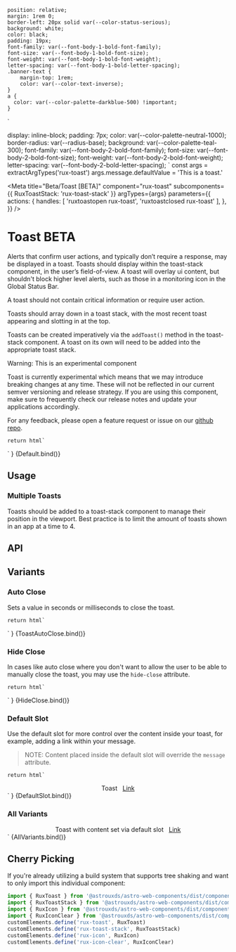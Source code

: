     position: relative;
    margin: 1rem 0;
    border-left: 20px solid var(--color-status-serious);
    background: white;
    color: black;
    padding: 19px;
    font-family: var(--font-body-1-bold-font-family);
    font-size: var(--font-body-1-bold-font-size);
    font-weight: var(--font-body-1-bold-font-weight);
    letter-spacing: var(--font-body-1-bold-letter-spacing);
    .banner-text {
        margin-top: 1rem;
        color: var(--color-text-inverse);
    }
    a {
      color: var(--color-palette-darkblue-500) !important;
    }
`

  display: inline-block;
  padding: 7px;
  color: var(--color-palette-neutral-1000);
  border-radius: var(--radius-base);
  background: var(--color-palette-teal-300);
      font-family: var(--font-body-2-bold-font-family);
    font-size: var(--font-body-2-bold-font-size);
    font-weight: var(--font-body-2-bold-font-weight);
    letter-spacing: var(--font-body-2-bold-letter-spacing);
`
const args = extractArgTypes('rux-toast')
args.message.defaultValue =
    'This is a toast.'

<Meta
    title="Beta/Toast [BETA]"
    component="rux-toast"
    subcomponents={{
        RuxToastStack: 'rux-toast-stack'
    }}
    argTypes={args}
    parameters={{
        actions: {
            handles: [
              'ruxtoastopen rux-toast',
              'ruxtoastclosed rux-toast'
              ],
        },
    }}
/>

# Toast <BetaTag>BETA</BetaTag>

Alerts that confirm user actions, and typically don’t require a response, may be displayed in a toast. Toasts should display within the toast-stack component, in the user’s field-of-view. A toast will overlay ui content, but shouldn't block higher level alerts, such as those in a monitoring icon in the Global Status Bar.

A toast should not contain critical information or require user action.

Toasts should array down in a toast stack, with the most recent toast appearing and slotting in at the top.

Toasts can be created imperatively via the `addToast()` method in the toast-stack component. A toast on its own will need to be added into the appropriate toast stack.

<StyledDiv>
    <div>Warning: This is an experimental component</div>
    <p class="banner-text">
        Toast is currently experimental which means that we may introduce breaking changes at any time.
        These will not be reflected in our current semver versioning and release strategy.
        If you are using this component, make sure to frequently check our release notes and update your
        applications accordingly.
    </p>
    <p class="banner-text">
        For any feedback, please open a feature request or issue on our <a href='https://github.com/RocketCommunicationsInc/astro'>github repo</a>.
    </p>
</StyledDiv>

    return html`
<div style="display: flex; flex-flow: column; justify-content: center; align-items: center;">
    <rux-toast
        message="${args.message}"
    ></rux-toast>
</div>
    `
}

<Canvas>
    <Story
        name="Default"
        height="100px"
        args={{
            closeAfter: null,
            hideCLose: null,
            message: "This is a toast",
        }}
    >
        {Default.bind()}
    </Story>
</Canvas>

## Usage

### Multiple Toasts

Toasts should be added to a toast-stack component to manage their position in the viewport. Best practice is to limit the amount of toasts shown in an app at a time to 4.

## API

<ArgsTable of="rux-toast" />

## Variants

### Auto Close

Sets a value in seconds or milliseconds to close the toast.

    return html`
<div style="display: flex; flex-flow: column; justify-content: center; align-items: center;">
    <rux-toast
        close-after="${args.closeAfter}"
        message="${args.message}"
    ></rux-toast>
</div>
    `
}

<Canvas>
    <Story
        args={{
            closeAfter: 2000,
            hideClose: null,
            message: "This toast will disappear in 2000 ms.",
        }}
        name="Auto Close"
        height="100px"
    >
        {ToastAutoClose.bind()}
    </Story>
</Canvas>

### Hide Close

In cases like auto close where you don't want to allow the user to be able to manually close the toast,
you may use the `hide-close` attribute.

    return html`
<div style="display: flex; flex-flow: column; justify-content: center; align-items: center;">
    <rux-toast
        close-after="${args.closeAfter}"
        hide-close="${args.hideClose}"
        message="${args.message}"
    ></rux-toast>
</div>
    `
}

<Canvas>
    <Story
        args={{
            closeAfter: null,
            hideClose: true,
            message: "Toast without the close icon.",
        }}
        name="Hide Close"
        height="100px"
    >
        {HideClose.bind()}
    </Story>
</Canvas>

### Default Slot

Use the default slot for more control over the content inside your toast, for example, adding a link
within your message.

> NOTE: Content placed inside the default slot will override the `message` attribute.

    return html`
<div style="display: flex; flex-flow: column; justify-content: center; align-items: center;">
    <rux-toast
         message="Toast message"
    >
    Toast
    <a href="#" style="margin-left: 8px">Link</a>
    </rux-toast>
</div>
    `
}

<Canvas>
    <Story name="Default Slot" height="100px">
        {DefaultSlot.bind()}
    </Story>
</Canvas>

### All Variants

<div style="display: flex; flex-flow: column; justify-content: center; align-items: center;">
      <rux-toast message="Toast with message set via prop."></rux-toast>
      <rux-toast>
          Toast with content set via default slot
          <a href="#" style="margin-left: 8px">Link</a>
      </rux-toast>
      <rux-toast
        hide-close="true"
        message="Toast with close icon hidden."
      ></rux-toast>
      <rux-toast
        close-after="2000"
        hide-close="true"
        message="Toast will close after 2000ms"
      ></rux-toast>
</div>
`

<Canvas>
    <Story
        name="All Variants"
        argTypes={{
            closeAfter: { table: { disable: true } },
            message: { table: { disable: true } },
            open: { table: { disable: true } },
            status: { table: { disable: true } }
        }}
    >
        {AllVariants.bind()}
    </Story>
</Canvas>

## Cherry Picking

If you're already utilizing a build system that supports tree shaking and want to only import this individual component:

```js
import { RuxToast } from '@astrouxds/astro-web-components/dist/components/rux-toast'
import { RuxToastStack } from '@astrouxds/astro-web-components/dist/components/rux-toast-stack'
import { RuxIcon } from '@astrouxds/astro-web-components/dist/components/rux-icon'
import { RuxIconClear } from '@astrouxds/astro-web-components/dist/components/rux-icon-clear'
customElements.define('rux-toast', RuxToast)
customElements.define('rux-toast-stack', RuxToastStack)
customElements.define('rux-icon', RuxIcon)
customElements.define('rux-icon-clear', RuxIconClear)
```
